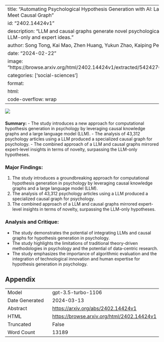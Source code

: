
---
title: "Automating Psychological Hypothesis Generation with AI: Large Language Models Meet Causal Graph"
id: "2402.14424v1"
description: "LLM and causal graphs generate novel psychological hypotheses, surpassing LLM-only and expert ideas."
author: Song Tong, Kai Mao, Zhen Huang, Yukun Zhao, Kaiping Peng
date: "2024-02-22"
image: "https://browse.arxiv.org/html/2402.14424v1/extracted/5424276/Figures/Framework.png"
categories: ['social-sciences']
format:
  html:
    code-overflow: wrap
---

![](https://browse.arxiv.org/html/2402.14424v1/extracted/5424276/Figures/Framework.png)

### 
**Summary:**
- The study introduces a new approach for computational hypothesis generation in psychology by leveraging causal knowledge graphs and a large language model (LLM).
- The analysis of 43,312 psychology articles using a LLM produced a specialized causal graph for psychology.
- The combined approach of a LLM and causal graphs mirrored expert-level insights in terms of novelty, surpassing the LLM-only hypotheses.

### Major Findings:
1. The study introduces a groundbreaking approach for computational hypothesis generation in psychology by leveraging causal knowledge graphs and a large language model (LLM).
2. The analysis of 43,312 psychology articles using a LLM produced a specialized causal graph for psychology.
3. The combined approach of a LLM and causal graphs mirrored expert-level insights in terms of novelty, surpassing the LLM-only hypotheses.

### Analysis and Critique:
- The study demonstrates the potential of integrating LLMs and causal graphs for hypothesis generation in psychology.
- The study highlights the limitations of traditional theory-driven methodologies in psychology and the potential of data-centric research.
- The study emphasizes the importance of algorithmic evaluation and the integration of technological innovation and human expertise for hypothesis generation in psychology.

## Appendix

|          |          |
|----------|----------|
| Model     | gpt-3.5-turbo-1106       |
| Date Generated     | 2024-03-13       |
| Abstract | [https://arxiv.org/abs/2402.14424v1](https://arxiv.org/abs/2402.14424v1)        |
| HTML     | [https://browse.arxiv.org/html/2402.14424v1](https://browse.arxiv.org/html/2402.14424v1)       |
| Truncated       | False       |
| Word Count       | 13189       |